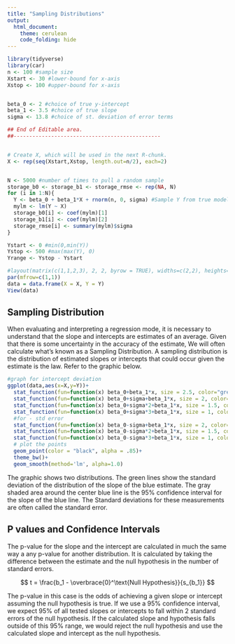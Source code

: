 ```yaml
---
title: "Sampling Distributions"
output: 
  html_document:
    theme: cerulean
    code_folding: hide
---
```


```r
library(tidyverse)
library(car)
n <- 100 #sample size
Xstart <- 30 #lower-bound for x-axis
Xstop <- 100 #upper-bound for x-axis


beta_0 <- 2 #choice of true y-intercept
beta_1 <- 3.5 #choice of true slope
sigma <- 13.8 #choice of st. deviation of error terms

## End of Editable area.
##-----------------------------------------------


# Create X, which will be used in the next R-chunk.
X <- rep(seq(Xstart,Xstop, length.out=n/2), each=2) 


N <- 5000 #number of times to pull a random sample
storage_b0 <- storage_b1 <- storage_rmse <- rep(NA, N)
for (i in 1:N){
  Y <- beta_0 + beta_1*X + rnorm(n, 0, sigma) #Sample Y from true model
  mylm <- lm(Y ~ X)
  storage_b0[i] <- coef(mylm)[1]
  storage_b1[i] <- coef(mylm)[2]
  storage_rmse[i] <- summary(mylm)$sigma
}

Ystart <- 0 #min(0,min(Y)) 
Ystop <- 500 #max(max(Y), 0)
Yrange <- Ystop - Ystart

#layout(matrix(c(1,1,2,3), 2, 2, byrow = TRUE), widths=c(2,2), heights=c(3,3))
par(mfrow=c(1,1))
data = data.frame(X = X, Y = Y)
View(data)

```

## Sampling Distribution

When evaluating and interpreting a regression mode, it is necessary to understand that the slope and intercepts are estimates of an average. Given that there is some uncertainty in the accuracy of the estimate, We will often calculate what’s known as a Sampling Distribution. A sampling distribution is the distribution of estimated slopes or intercepts that could occur given the estimate is the law. Refer to the graphic below.



```r
#graph for intercept deviation
ggplot(data,aes(x=X,y=Y))+
  stat_function(fun=function(x) beta_0+beta_1*x, size = 2.5, color="green")+
  stat_function(fun=function(x) beta_0+sigma+beta_1*x, size = 2, color="limegreen", alpha = .75)+
  stat_function(fun=function(x) beta_0+sigma*2+beta_1*x, size = 1.5, color="darkgreen", alpha = .5)+
  stat_function(fun=function(x) beta_0+sigma*3+beta_1*x, size = 1, color="forestgreen", alpha = .25)+
  #for - std error
  stat_function(fun=function(x) beta_0-sigma+beta_1*x, size = 2, color="limegreen", alpha = .75)+
  stat_function(fun=function(x) beta_0-sigma*2+beta_1*x, size = 1.5, color="darkgreen", alpha = .5)+
  stat_function(fun=function(x) beta_0-sigma*3+beta_1*x, size = 1, color="forestgreen", alpha = .25)+
  # plot the points
  geom_point(color = "black", alpha = .85)+
  theme_bw()+
  geom_smooth(method='lm', alpha=1.0)

```

The graphic shows two distributions. The green lines show the standard deviation of the distribution of the slope of the blue estimate. The gray shaded area around the center blue line is the 95% confidence interval for the slope of the blue line. The Standard deviations for these measurements are often called the standard error. 


## P values and Confidence Intervals

The p-value for the slope and the intercept are calculated in much the same way a any p-value for another distribution. It is calculated by taking the difference between the estimate and the null hypothesis in the number of standard errors. 

$$
t = \frac{b_1 - \overbrace{0}^\text{Null Hypothesis}}{s_{b_1}}
$$

The p-value in this case is the odds of achieving a given slope or intercept assuming the null hypothesis is true. If we use a 95% confidence interval, we expect 95% of all tested slopes or intercepts to fall within 2 standard errors of the null hypothesis. If the calculated slope and hypothesis falls outside of this 95% range, we would reject the null hypothesis and use the calculated slope and intercept as the null hypothesis.



